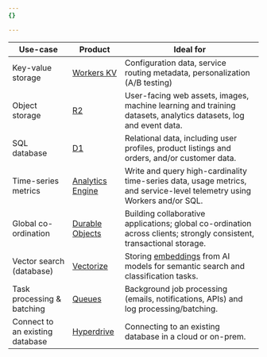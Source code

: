 ```yaml
---
{}

---
```


| Use-case                        | Product                                          | Ideal for                                                                                                               |
| ------------------------------- | ------------------------------------------------ | ----------------------------------------------------------------------------------------------------------------------- |
| Key-value storage               | [Workers KV](/kv/)                               | Configuration data, service routing metadata, personalization (A/B testing)                                             |
| Object storage                  | [R2](/r2/)                                       | User-facing web assets, images, machine learning and training datasets, analytics datasets, log and event data.         |
| SQL database                    | [D1](/d1/)                                       | Relational data, including user profiles, product listings and orders, and/or customer data.                            |
| Time-series metrics             | [Analytics Engine](/analytics/analytics-engine/) | Write and query high-cardinality time-series data, usage metrics, and service-level telemetry using Workers and/or SQL. |
| Global co-ordination            | [Durable Objects](/durable-objects/)             | Building collaborative applications; global co-ordination across clients; strongly consistent, transactional storage.   |
| Vector search (database)        | [Vectorize](/vectorize/)                         | Storing [embeddings](/workers-ai/models/#text-embeddings) from AI models for semantic search and classification tasks.  |
| Task processing & batching      | [Queues](/queues/)                               | Background job processing (emails, notifications, APIs) and log processing/batching.                                    |
| Connect to an existing database | [Hyperdrive](/hyperdrive/)                       | Connecting to an existing database in a cloud or on-prem.                                                               |
